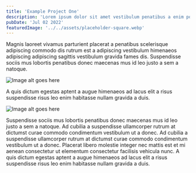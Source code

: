 ```yaml
---
title: 'Example Project One'
description: 'Lorem ipsum dolor sit amet vestibulum penatibus a enim potenti duis.'
pubDate: 'Jul 02 2022'
featuredImage: '../../assets/placeholder-square.webp'
---
```





Magnis laoreet vivamus parturient placerat a penatibus scelerisque adipiscing commodo dis rutrum est a adipiscing vestibulum himenaeos adipiscing adipiscing sagittis vestibulum gravida fames dis. Suspendisse sociis mus lobortis penatibus donec maecenas mus id leo justo a sem a natoque.

<Image path={image1} alt="Image alt goes here"/>

A quis dictum egestas aptent a augue himenaeos ad lacus elit a risus suspendisse risus leo enim habitasse nullam gravida a duis.

<Image path={image2} alt="Image alt goes here"/>

Suspendisse sociis mus lobortis penatibus donec maecenas mus id leo justo a sem a natoque. Ad cubilia a suspendisse ullamcorper rutrum at dictumst curae commodo condimentum vestibulum ut a donec. Ad cubilia a suspendisse ullamcorper rutrum at dictumst curae commodo condimentum vestibulum ut a donec. Placerat libero molestie integer nec mattis est et mi aenean consectetur ut elementum consectetur facilisis vehicula nunc. A quis dictum egestas aptent a augue himenaeos ad lacus elit a risus suspendisse risus leo enim habitasse nullam gravida a duis.

